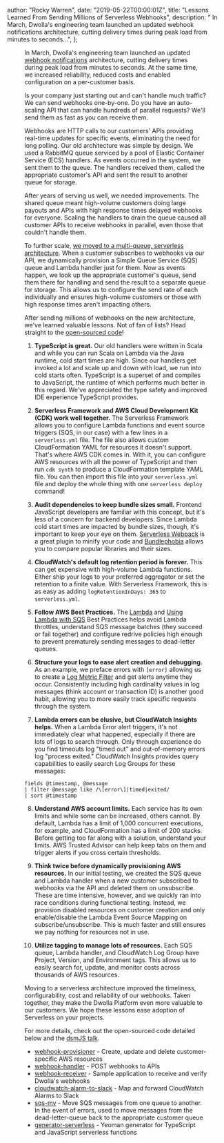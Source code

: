 
  author: "Rocky Warren",
  date: "2019-05-22T00:00:01Z",
  title: "Lessons Learned From Sending Millions of Serverless Webhooks",
  description:
    " In March, Dwolla's engineering team launched an updated webhook notifications architecture, cutting delivery times during peak load from minutes to seconds...",
};


<Figure caption="Serverless webhooks architecture" src={serverlessWebhooks} />

In March, Dwolla's engineering team launched an updated [webhook notifications](https://developers.dwolla.com/guides/webhooks) architecture, cutting delivery times during peak load from minutes to seconds. At the same time, we increased reliability, reduced costs and enabled configuration on a per-customer basis.

Is your company just starting out and can't handle much traffic? We can send webhooks one-by-one. Do you have an auto-scaling API that can handle hundreds of parallel requests? We'll send them as fast as you can receive them.

Webhooks  are HTTP calls to our customers' APIs providing real-time updates for specific events, eliminating the need for long polling. Our old architecture was simple by design. We used a RabbitMQ queue serviced by a pool of Elastic Container Service (ECS) handlers. As events occurred in the system, we sent them to the queue. The handlers received them, called the appropriate customer's API and sent the result to another queue for storage.

After years of serving us well, we needed improvements. The shared queue meant high-volume customers doing large payouts and APIs with high response times delayed webhooks for everyone. Scaling the handlers to drain the queue caused all customer APIs to receive webhooks in parallel, even those that couldn't handle them.

To further scale, [we moved to a multi-queue, serverless architecture](https://discuss.dwolla.com/t/webhook-improvements-a-deeper-dive/5161). When a customer subscribes to webhooks via our API, we dynamically provision a Simple Queue Service (SQS) queue and Lambda handler just for them. Now as events happen, we look up the appropriate customer's queue, send them there for handling and send the result to a separate queue for storage. This allows us to configure the send rate of each individually and ensures high-volume customers or those with high response times aren't impacting others.

After sending millions of webhooks on the new architecture, we've learned valuable lessons. Not of fan of lists? Head straight to the [open-sourced code](https://github.com/search?q=topic%3Awebhooks+org%3ADwolla&type=Repositories)!

1. **TypeScript is great.** Our old handlers were written in Scala and while you can run Scala on Lambda via the Java runtime, cold start times are high. Since our handlers get invoked a lot and scale up and down with load, we run into cold starts often. TypeScript is a superset of and compiles to JavaScript, the runtime of which performs much better in this regard. We've appreciated the type safety and improved IDE experience TypeScript provides.

2. **Serverless Framework and AWS Cloud Development Kit (CDK) work well together.** The Serverless Framework allows you to configure Lambda functions and event source triggers (SQS, in our case) with a few lines in a `serverless.yml` file. The file also allows custom CloudFormation YAML for resources it doesn't support. That's where AWS CDK comes in. With it, you can configure AWS resources with all the power of TypeScript and then run `cdk synth` to produce a CloudFormation template YAML file. You can then import this file into your `serverless.yml` file and deploy the whole thing with one `serverless deploy` command!

3. **Audit dependencies to keep bundle sizes small.** Frontend JavaScript developers are familiar with this concept, but it's less of a concern for backend developers. Since Lambda cold start times are impacted by bundle sizes, though, it's important to keep your eye on them. [Serverless Webpack](https://github.com/serverless-heaven/serverless-webpack) is a great plugin to minify your code and [Bundlephobia](https://bundlephobia.com/) allows you to compare popular libraries and their sizes.

4. **CloudWatch's default log retention period is forever.** This can get expensive with high-volume Lambda functions. Either ship your logs to your preferred aggregator or set the retention to a finite value. With Serverless Framework, this is as easy as adding `logRetentionInDays: 365` to `serverless.yml`.

5. **Follow AWS Best Practices.** The [Lambda](https://docs.aws.amazon.com/lambda/latest/dg/best-practices.html) and [Using Lambda with SQS](https://docs.aws.amazon.com/lambda/latest/dg/with-sqs.html) Best Practices helps avoid Lambda throttles, understand SQS message batches (they succeed or fail together) and configure redrive policies high enough to prevent prematurely sending messages to dead-letter queues.

6. **Structure your logs to ease alert creation and debugging.** As an example, we preface errors with `[error]` allowing us to create a [Log Metric Filter](https://docs.aws.amazon.com/AmazonCloudWatch/latest/logs/FilterAndPatternSyntax.html) and get alerts anytime they occur. Consistently including high cardinality values in log messages (think account or transaction ID) is another good habit, allowing you to more easily track specific requests through the system.

7. **Lambda errors can be elusive, but CloudWatch Insights helps.** When a Lambda Error alert triggers, it's not immediately clear what happened, especially if there are lots of logs to search through. Only through experience do you find timeouts log "timed out" and out-of-memory errors log "process exited." CloudWatch Insights provides query capabilities to easily search Log Groups for these messages:

```
fields @timestamp, @message
| filter @message like /\[error\]|timed|exited/
| sort @timestamp
```

8. **Understand AWS account limits.** Each service has its own limits and while some can be increased, others cannot. By default, Lambda has a limit of 1,000 concurrent executions, for example, and CloudFormation has a limit of 200 stacks. Before getting too far along with a solution, understand your limits. AWS Trusted Advisor can help keep tabs on them and trigger alerts if you cross certain thresholds.

9. **Think twice before dynamically provisioning AWS resources.** In our initial testing, we created the SQS queue and Lambda handler when a new customer subscribed to webhooks via the API and deleted them on unsubscribe. These are time intensive, however, and we quickly ran into race conditions during functional testing. Instead, we provision disabled resources on customer creation and only enable/disable the Lambda Event Source Mapping on subscribe/unsubscribe. This is much faster and still ensures we pay nothing for resources not in use.

10. **Utilize tagging to manage lots of resources.** Each SQS queue, Lambda handler, and CloudWatch Log Group have Project, Version, and Environment tags. This allows us to easily search for, update, and monitor costs across thousands of AWS resources.

Moving to a serverless architecture improved the timeliness, configurability, cost and reliability of our webhooks. Taken together, they make the Dwolla Platform even more valuable to our customers. We hope these lessons ease adoption of Serverless on your projects.

For more details, check out the open-sourced code detailed below and the [dsmJS talk](../serverless-webhooks-dsmjs-talk).

- [webhook-provisioner](https://github.com/Dwolla/webhook-provisioner) - Create, update and delete customer-specific AWS resources
- [webhook-handler](https://github.com/dwolla/webhook-handler) - POST webhooks to APIs
- [webhook-receiver](https://github.com/dwolla/webhook-receiver) - Sample application to receive and verify Dwolla's webhooks
- [cloudwatch-alarm-to-slack](https://github.com/dwolla/cloudwatch-alarm-to-slack) - Map and forward CloudWatch Alarms to Slack
- [sqs-mv](https://github.com/dwolla/sqs-mv) - Move SQS messages from one queue to another. In the event of errors, used to move messages from the dead-letter-queue back to the appropriate customer queue
- [generator-serverless](https://github.com/therockstorm/generator-serverless) - Yeoman generator for TypeScript and JavaScript serverless functions
